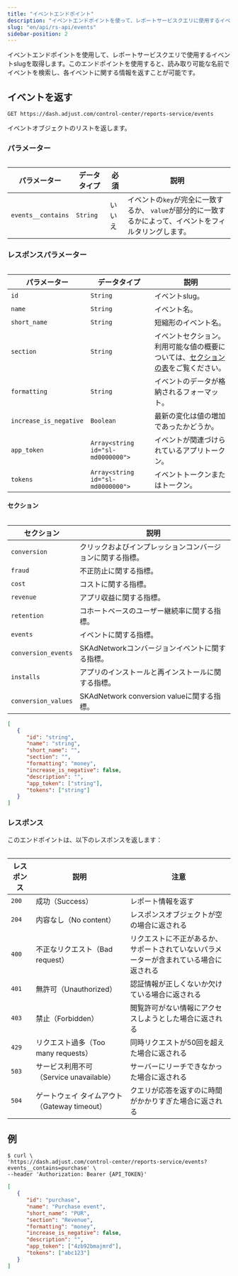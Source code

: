```yaml
---
title: "イベントエンドポイント"
description: "イベントエンドポイントを使って、レポートサービスクエリに使用するイベントslugを取得します。"
slug: "en/api/rs-api/events"
sidebar-position: 2
---
```

イベントエンドポイントを使用して、レポートサービスクエリで使用するイベントslugを取得します。このエンドポイントを使用すると、読み取り可能な名前でイベントを検索し、各イベントに関する情報を返すことが可能です。

イベントを返す
-------

```http
GET https://dash.adjust.com/control-center/reports-service/events
```

イベントオブジェクトのリストを返します。

### パラメーター

<table> 

|       パラメーター       |  データタイプ  | 必須  |                             説明                              |
|--------------------|----------|-----|-------------------------------------------------------------|
| `events__contains` | `String` | いいえ | イベントの`key`が完全に一致するか、 `value`が部分的に一致するかによって、イベントをフィルタリングします。 |

</Table> 

### レスポンスパラメーター

<table> 

|         パラメーター         |              データタイプ               |                                説明                                |
|------------------------|-----------------------------------|------------------------------------------------------------------|
| `id`                   | `String`                          | イベントslug。                                                        |
| `name`                 | `String`                          | イベント名。                                                           |
| `short_name`           | `String`                          | 短縮形のイベント名。                                                       |
| `section`              | `String`                          | イベントセクション。 利用可能な値の概要については、[セクションの表](#rs-events-sections)をご覧ください。 |
| `formatting`           | `String`                          | イベントのデータが格納されるフォーマット。                                            |
| `increase_is_negative` | `Boolean`                         | 最新の変化は値の増加であったかどうか。                                              |
| `app_token`            | `Array<string id="sl-md0000000">` | イベントが関連づけられているアプリトークン。                                           |
| `tokens`               | `Array<string id="sl-md0000000">` | イベントトークンまたはトークン。                                                 |

</Table> 

#### セクション

<table> 

|        セクション        |                 説明                  |
|---------------------|-------------------------------------|
| `conversion`        | クリックおよびインプレッションコンバージョンに関する指標。       |
| `fraud`             | 不正防止に関する指標。                         |
| `cost`              | コストに関する指標。                          |
| `revenue`           | アプリ収益に関する指標。                        |
| `retention`         | コホートベースのユーザー継続率に関する指標。              |
| `events`            | イベントに関する指標。                         |
| `conversion_events` | SKAdNetworkコンバージョンイベントに関する指標。       |
| `installs`          | アプリのインストールと再インストールに関する指標。           |
| `conversion_values` | SKAdNetwork conversion valueに関する指標。 |

</Table> 

```json
[
   {
      "id": "string",
      "name": "string",
      "short_name": "",
      "section": "",
      "formatting": "money",
      "increase_is_negative": false,
      "description": "",
      "app_token": ["string"],
      "tokens": ["string"]
   }
]
```

### レスポンス

このエンドポイントは、以下のレスポンスを返します：
<table> 

| レスポンス |               説明               |                     注意                      |
|-------|--------------------------------|---------------------------------------------|
| `200` | 成功（Success）                    | レポート情報を返す                                   |
| `204` | 内容なし（No content）               | レスポンスオブジェクトが空の場合に返される                       |
| `400` | 不正なリクエスト（Bad request）          | リクエストに不正があるか、サポートされていないパラメーターが含まれている場合に返される |
| `401` | 無許可（Unauthorized）              | 認証情報が正しくないか欠けている場合に返される                     |
| `403` | 禁止（Forbidden）                  | 閲覧許可がない情報にアクセスしようとした場合に返される                 |
| `429` | リクエスト過多（Too many requests）     | 同時リクエストが50回を超えた場合に返される                      |
| `503` | サービス利用不可（Service unavailable）  | サーバーにリーチできなかった場合に返される                       |
| `504` | ゲートウェイ タイムアウト（Gateway timeout） | クエリが応答を返すのに時間がかかりすぎた場合に返される                 |

</Table> 

例
---

```console
$ curl \
'https://dash.adjust.com/control-center/reports-service/events?events__contains=purchase' \
--header 'Authorization: Bearer {API_TOKEN}'
```

```json
[
   {
      "id": "purchase",
      "name": "Purchase event",
      "short_name": "PUR",
      "section": "Revenue",
      "formatting": "money",
      "increase_is_negative": false,
      "description": "",
      "app_token": ["4zb92bmajmrd"],
      "tokens": ["abc123"]
   }
]
```

